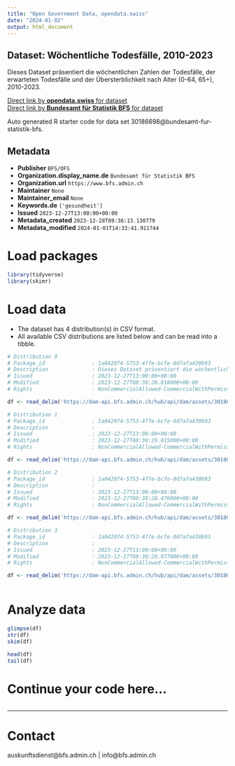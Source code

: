 ```yaml
---
title: "Open Government Data, opendata.swiss"
date: "2024-01-02"
output: html_document
---
```


## Dataset: Wöchentliche Todesfälle, 2010-2023

Dieses Dataset präsentiert die wöchentlichen Zahlen der Todesfälle, der erwarteten Todesfälle und der Übersterblichkeit nach Alter (0-64, 65+), 2010-2023.

[Direct link by **opendata.swiss** for dataset](https://opendata.swiss/de/dataset/wochentliche-todesfalle-2010-20231)<br>
[Direct link by **Bundesamt für Statistik BFS** for dataset](https://www.bfs.admin.ch/asset/de/ts-d-14.03.04.03-wr)

Auto generated R starter code for data set 30186698@bundesamt-fur-statistik-bfs.

## Metadata

- **Publisher** `BFS/OFS`
- **Organization.display_name.de** `Bundesamt für Statistik BFS`
- **Organization.url** `https://www.bfs.admin.ch`
- **Maintainer** `None`
- **Maintainer_email** `None`
- **Keywords.de** `['gesundheit']`
- **Issued** `2023-12-27T13:00:00+00:00`
- **Metadata_created** `2023-12-28T09:36:13.130779`
- **Metadata_modified** `2024-01-01T14:33:41.911744`


# Load packages

```r

library(tidyverse)
library(skimr)

```

# Load data

-   The dataset has 4 distribution(s) in CSV format.
-   All available CSV distributions are listed below and can be read into a tibble.

```r

# Distribution 0
# Package_id               : 1a042074-5753-47fe-bcfe-0d7afa430b93
# Description              : Dieses Dataset präsentiert die wöchentlichen Zahlen der Todesfälle, der erwarteten Todesfälle und der Übersterblichkeit nach Alter (0-64, 65+), 2010-2023.
# Issued                   : 2023-12-27T13:00:00+00:00
# Modified                 : 2023-12-27T08:38:28.818000+00:00
# Rights                   : NonCommercialAllowed-CommercialWithPermission-ReferenceRequired

df <- read_delim('https://dam-api.bfs.admin.ch/hub/api/dam/assets/30186714/master')

# Distribution 1
# Package_id               : 1a042074-5753-47fe-bcfe-0d7afa430b93
# Description              : 
# Issued                   : 2023-12-27T13:00:00+00:00
# Modified                 : 2023-12-27T08:38:29.015000+00:00
# Rights                   : NonCommercialAllowed-CommercialWithPermission-ReferenceRequired

df <- read_delim('https://dam-api.bfs.admin.ch/hub/api/dam/assets/30186710/master')

# Distribution 2
# Package_id               : 1a042074-5753-47fe-bcfe-0d7afa430b93
# Description              : 
# Issued                   : 2023-12-27T13:00:00+00:00
# Modified                 : 2023-12-27T08:38:28.476000+00:00
# Rights                   : NonCommercialAllowed-CommercialWithPermission-ReferenceRequired

df <- read_delim('https://dam-api.bfs.admin.ch/hub/api/dam/assets/30186706/master')

# Distribution 3
# Package_id               : 1a042074-5753-47fe-bcfe-0d7afa430b93
# Description              : 
# Issued                   : 2023-12-27T13:00:00+00:00
# Modified                 : 2023-12-27T08:38:29.077000+00:00
# Rights                   : NonCommercialAllowed-CommercialWithPermission-ReferenceRequired

df <- read_delim('https://dam-api.bfs.admin.ch/hub/api/dam/assets/30186717/master')



```

# Analyze data

```r

glimpse(df)
str(df)
skim(df)

head(df)
tail(df)

```

# Continue your code here...

```r

```

------------------------------------------------------------------------

# Contact

auskunftsdienst@bfs.admin.ch | info@bfs.admin.ch
